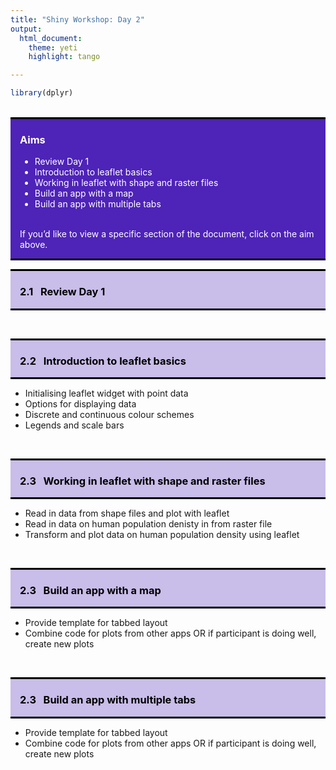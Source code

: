 ```yaml
---
title: "Shiny Workshop: Day 2"
output: 
  html_document:
    theme: yeti
    highlight: tango

---
```


```r
library(dplyr)
```

<style>
h1, h2, h3, h4 {font-weight: bold;}
.question {font-weight: bold; color: #4E23B8;}
hr {border: 2px solid black;}
a:link {color: white; text-decoration: none;}
a:visited {color: white; text-decoration: none;}
a:hover {color: #c9bde9; text-decoration: none;}
a:active {color: white; text-decoration: none;}
.panel-aims {color: white; background-color: #4E23B8; border-top: 3px solid black; border-bottom: 3px solid black; padding-left: 15px; padding-right: 15px; } 
.panel-section {color: black; background-color: #c9bde9; border-top: 3px solid black; border-bottom: 3px solid black; padding-left: 15px; padding-right: 15px; } 
</style>

<!--- ---------------------------------------------------------------------- -->
<!--- Aims section -->

<br>
<div class="row"> <!--- Setup grid for layout -->
<div class="col-md-12"> <!--- Begin column set -->
<div class="panel panel-aims"> <!--- Begin panel -->
<h3>Aims</h3>
<ul>
<li><a href="#2.1">Review Day 1</a></li>
<li><a href="#2.2">Introduction to leaflet basics</a></li>
<li><a href="#2.3">Working in leaflet with shape and raster files</a></li>
<li><a href="#2.4">Build an app with a map</a></li>
<li><a href="#2.5">Build an app with multiple tabs</a></li>
</ul>
<br>
If you'd like to view a specific section of the document, click on the aim above.  
</div> <!--- End panel -->
</div> <!--- End column set -->
</div> <!--- End grid -->

<!--- ---------------------------------------------------------------------- -->
<!--- 2.1. Review Day 1 -->

<div class="row"> <!--- Setup grid for layout -->
<div class="col-md-12"> <!--- Begin column set -->
<div class="panel panel-section"> <!--- Begin panel -->
<h3 id="2.1">2.1 &nbsp; Review Day 1</h3>
</div> <!--- End panel -->
</div> <!--- End column set -->
</div> <!--- End grid -->

<br>

<!--- ---------------------------------------------------------------------- -->
<!--- 2.2. Introduction to leaflet basics -->

<div class="row"> <!--- Setup grid for layout -->
<div class="col-md-12"> <!--- Begin column set -->
<div class="panel panel-section"> <!--- Begin panel -->
<h3 id="2.2">2.2 &nbsp; Introduction to leaflet basics</h3>
</div> <!--- End panel -->
</div> <!--- End column set -->
</div> <!--- End grid -->

<ul>
<li>Initialising leaflet widget with point data</li>
<li>Options for displaying data</li>
<li>Discrete and continuous colour schemes</li>
<li>Legends and scale bars</li>
</ul>
<br>

<!--- ---------------------------------------------------------------------- -->
<!--- 2.3. Working in leaflet with shape and raster files -->

<div class="row"> <!--- Setup grid for layout -->
<div class="col-md-12"> <!--- Begin column set -->
<div class="panel panel-section"> <!--- Begin panel -->
<h3 id="2.3">2.3 &nbsp; Working in leaflet with shape and raster files</h3>
</div> <!--- End panel -->
</div> <!--- End column set -->
</div> <!--- End grid -->

<ul>
<li>Read in data from shape files and plot with leaflet</li>
<li>Read in data on human population denisty in from raster file</li>
<li>Transform and plot data on human population density using leaflet</li>
</ul>
<br>


<!--- ---------------------------------------------------------------------- -->
<!--- 2.4. Build an app with a map -->

<div class="row"> <!--- Setup grid for layout -->
<div class="col-md-12"> <!--- Begin column set -->
<div class="panel panel-section"> <!--- Begin panel -->
<h3 id="2.3">2.3 &nbsp; Build an app with a map</h3>
</div> <!--- End panel -->
</div> <!--- End column set -->
</div> <!--- End grid -->

<ul>
<li>Provide template for tabbed layout</li>
<li>Combine code for plots from other apps OR if participant is doing well, create new plots</li>
</ul>
<br>

<!--- ---------------------------------------------------------------------- -->
<!--- 2.4. Build an app with multiple tabs -->

<div class="row"> <!--- Setup grid for layout -->
<div class="col-md-12"> <!--- Begin column set -->
<div class="panel panel-section"> <!--- Begin panel -->
<h3 id="2.3">2.3 &nbsp; Build an app with multiple tabs</h3>
</div> <!--- End panel -->
</div> <!--- End column set -->
</div> <!--- End grid -->

<ul>
<li>Provide template for tabbed layout</li>
<li>Combine code for plots from other apps OR if participant is doing well, create new plots</li>
</ul>
<br>